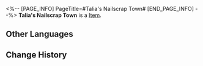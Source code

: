<%-- [PAGE_INFO]
PageTitle=#Talia's Nailscrap Town#
[END_PAGE_INFO] --%>
{{Item Infobox
|id          = 33075
|image       = Item Talia's Nailscrap Town.png
|type        = 
|invCategory = Relics
|rarity      = 2
|effect      = 
|description = Enclosed within the plane is Talia's miserable desolate small town called Nailscrap. For a short-lived peace, bandits chose this place for its water supplies and built this small town out of rags, rebars, and planks.
|source1     = [[Simulated Universe]]: World 4 - Immersion Device Redemption
}}
'''Talia's Nailscrap Town''' is a [[Item]].

==Other Languages==
{{Other Languages
|en   = Talia's Nailscrap Town
|zhs  = 塔利亚的钉壳小镇
|zht  = 塔利亞的釘殼小鎮
|ja   = タリアのネイルシェル
|ko   = 탈리아의 네일스크랩 타운
|es   = Aldea Villaclavo de Talia
|fr   = Ville-ferraille de Talia
|ru   = Гвоздльскрап-Таун Талии
|th   = Talia's Nailscrap Town
|vi   = Trấn Vỏ Đinh Talia
|de   = Alteisenstadt auf Talia
|id   = Talia's Nailscrap Town
|pt   = Prego-Velho de Talia
}}

==Change History==
{{Change History|1.0}}